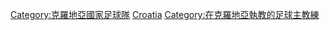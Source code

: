 [[Category:克羅地亞國家足球隊|Category:克羅地亞國家足球隊]]
[[Category:國家足球隊主教練|Croatia]]
[[Category:在克羅地亞執教的足球主教練|Category:在克羅地亞執教的足球主教練]]